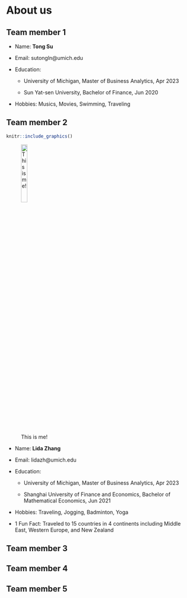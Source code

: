# About us

## Team member 1

- Name: **Tong Su**

- Email: sutongln@umich.edu

- Education:

  + University of Michigan, Master of Business Analytics, Apr 2023

  + Sun Yat-sen University, Bachelor of Finance, Jun 2020

- Hobbies: Musics, Movies, Swimming, Traveling


## Team member 2

```r
knitr::include_graphics()
```

![This is me!](D:/Umich/BA501/pic.jpg){height=20%, width=20%}

- Name: **Lida Zhang**

- Email: lidazh@umich.edu

- Education:

  + University of Michigan, Master of Business Analytics, Apr 2023

  + Shanghai University of Finance and Economics, Bachelor of Mathematical Economics, Jun 2021

- Hobbies: Traveling, Jogging, Badminton, Yoga

- 1 Fun Fact: Traveled to 15 countries in 4 continents including Middle East, Western Europe, and New Zealand

## Team member 3


## Team member 4


## Team member 5